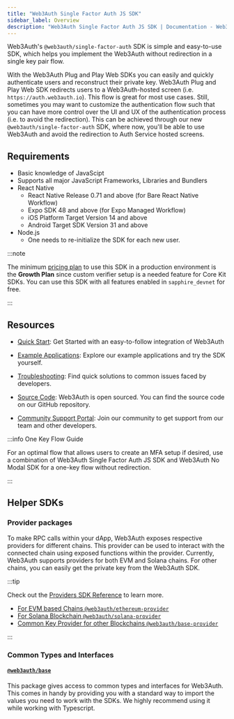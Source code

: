 ```yaml
---
title: "Web3Auth Single Factor Auth JS SDK"
sidebar_label: Overview
description: "Web3Auth Single Factor Auth JS SDK | Documentation - Web3Auth"
---
```


Web3Auth's `@web3auth/single-factor-auth` SDK is simple and easy-to-use SDK, which helps you
implement the Web3Auth without redirection in a single key pair flow.

With the Web3Auth Plug and Play Web SDKs you can easily and quickly authenticate users and
reconstruct their private key. Web3Auth Plug and Play Web SDK redirects users to a Web3Auth-hosted
screen (i.e. `https://auth.web3auth.io`). This flow is great for most use cases. Still, sometimes
you may want to customize the authentication flow such that you can have more control over the UI
and UX of the authentication process (i.e. to avoid the redirection). This can be achieved through
our new `@web3auth/single-factor-auth` SDK, where now, you'll be able to use Web3Auth and avoid the
redirection to Auth Service hosted screens.

## Requirements

- Basic knowledge of JavaScipt
- Supports all major JavaScript Frameworks, Libraries and Bundlers
- React Native
  - React Native Release 0.71 and above (for Bare React Native Workflow)
  - Expo SDK 48 and above (for Expo Managed Workflow)
  - iOS Platform Target Version 14 and above
  - Android Target SDK Version 31 and above
- Node.js
  - One needs to re-initialize the SDK for each new user.

:::note

The minimum [pricing plan](https://web3auth.io/pricing.html) to use this SDK in a production
environment is the **Growth Plan** since custom verifier setup is a needed feature for Core Kit
SDKs. You can use this SDK with all features enabled in `sapphire_devnet` for free.

:::

## Resources

- [Quick Start](/quick-start?product=CORE_KIT&sdk=SFA_WEB&framework=REACT&stepIndex=0): Get Started
  with an easy-to-follow integration of Web3Auth

- [Example Applications](/examples?product=Core+Kit&sdk=Single+Factor+Auth+JS+SDK): Explore our
  example applications and try the SDK yourself.

- [Troubleshooting](/troubleshooting): Find quick solutions to common issues faced by developers.

- [Source Code](https://github.com/Web3Auth/single-factor-auth-web/): Web3Auth is open sourced. You
  can find the source code on our GitHub repository.

- [Community Support Portal](https://web3auth.io/community/c/help-core-kit/core-kit-sfa/22): Join
  our community to get support from our team and other developers.

:::info One Key Flow Guide

For an optimal flow that allows users to create an MFA setup if desired, use a combination of
Web3Auth Single Factor Auth JS SDK and Web3Auth No Modal SDK for a one-key flow without redirection.

:::

## Helper SDKs

### Provider packages

To make RPC calls within your dApp, Web3Auth exposes respective providers for different chains. This
provider can be used to interact with the connected chain using exposed functions within the
provider. Currently, Web3Auth supports providers for both EVM and Solana chains. For other chains,
you can easily get the private key from the Web3Auth SDK.

:::tip

Check out the [Providers SDK Reference](/sdk/sfa/sfa-js/providers) to learn more.

- [For EVM based Chains `@web3auth/ethereum-provider`](/sdk/sfa/sfa-js/providers/evm)
- [For Solana Blockchain `@web3auth/solana-provider`](/sdk/sfa/sfa-js/providers/solana)
- [Common Key Provider for other Blockchains `@web3auth/base-provider`](/sdk/sfa/sfa-js/providers/common)

:::

### Common Types and Interfaces

#### [`@web3auth/base`](https://npmjs.com/package/@web3auth/base)

This package gives access to common types and interfaces for Web3Auth. This comes in handy by
providing you with a standard way to import the values you need to work with the SDKs. We highly
recommend using it while working with Typescript.
